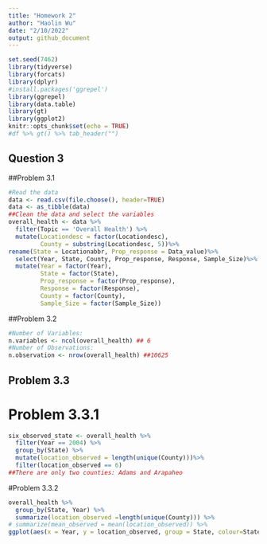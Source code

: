 ```yaml
---
title: "Homework 2"
author: "Haolin Wu"
date: "2/10/2022"
output: github_document
---
```


```r
set.seed(7462)
library(tidyverse)
library(forcats)
library(dplyr)
#install.packages('ggrepel')
library(ggrepel)
library(data.table)
library(gt)
library(ggplot2)
knitr::opts_chunk$set(echo = TRUE)
#df %>% gt() %>% tab_header("")
```

## Question 3
##Problem 3.1

```r
#Read the data
data <- read.csv(file.choose(), header=TRUE)
data <- as_tibble(data)
##Clean the data and select the variables
overall_health <- data %>% 
  filter(Topic == 'Overall Health') %>%
  mutate(Locationdesc = factor(Locationdesc),
         County = substring(Locationdesc, 5))%>%
rename(State = Locationabbr, Prop_response = Data_value)%>%
  select(Year, State, County, Prop_response, Response, Sample_Size)%>%
  mutate(Year = factor(Year),
         State = factor(State),
         Prop_response = factor(Prop_response),
         Response = factor(Response),
         County = factor(County),
         Sample_Size = factor(Sample_Size))
```
##Problem 3.2
```r
#Number of Variables:
n.variables <- ncol(overall_health) ## 6
#Number of Observations:
n.observation <- nrow(overall_health) ##10625

```

## Problem 3.3
# Problem 3.3.1

```r
six_observed_state <- overall_health %>%
  filter(Year == 2004) %>%
  group_by(State) %>%
  mutate(location_observed = length(unique(County)))%>%
  filter(location_observed == 6)
##There are only two counties: Adams and Arapaheo

```

#Problem 3.3.2

```r

overall_health %>%
  group_by(State, Year) %>%
  summarize(location_observed =length(unique(County))) %>%
# summarize(mean_observed = mean(location_observed)) %>%
ggplot(aes(x = Year, y = location_observed, group = State, colour=State, legend = 'State')) + geom_line()+ ylab('Observation')


```




